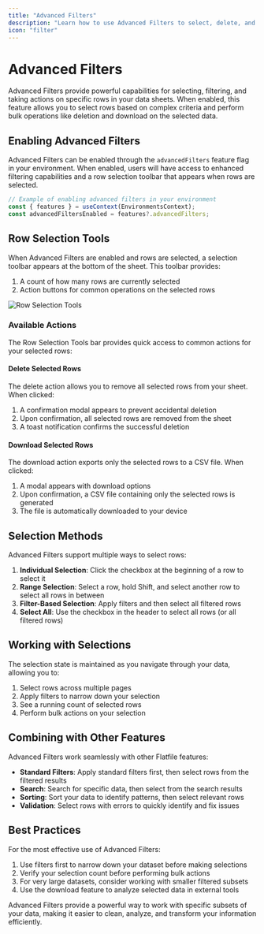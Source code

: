 ```yaml
---
title: "Advanced Filters"
description: "Learn how to use Advanced Filters to select, delete, and download specific rows in your data"
icon: "filter"
---
```


# Advanced Filters

Advanced Filters provide powerful capabilities for selecting, filtering, and taking actions on specific rows in your data sheets. When enabled, this feature allows you to select rows based on complex criteria and perform bulk operations like deletion and download on the selected data.

## Enabling Advanced Filters

Advanced Filters can be enabled through the `advancedFilters` feature flag in your environment. When enabled, users will have access to enhanced filtering capabilities and a row selection toolbar that appears when rows are selected.

```javascript
// Example of enabling advanced filters in your environment
const { features } = useContext(EnvironmentsContext);
const advancedFiltersEnabled = features?.advancedFilters;
```

## Row Selection Tools

When Advanced Filters are enabled and rows are selected, a selection toolbar appears at the bottom of the sheet. This toolbar provides:

1. A count of how many rows are currently selected
2. Action buttons for common operations on the selected rows

![Row Selection Tools](https://github.com/user-attachments/assets/04a6a6c6-d97b-46eb-b312-d3dee168dbbc)

### Available Actions

The Row Selection Tools bar provides quick access to common actions for your selected rows:

#### Delete Selected Rows

The delete action allows you to remove all selected rows from your sheet. When clicked:

1. A confirmation modal appears to prevent accidental deletion
2. Upon confirmation, all selected rows are removed from the sheet
3. A toast notification confirms the successful deletion

#### Download Selected Rows

The download action exports only the selected rows to a CSV file. When clicked:

1. A modal appears with download options
2. Upon confirmation, a CSV file containing only the selected rows is generated
3. The file is automatically downloaded to your device

## Selection Methods

Advanced Filters support multiple ways to select rows:

1. **Individual Selection**: Click the checkbox at the beginning of a row to select it
2. **Range Selection**: Select a row, hold Shift, and select another row to select all rows in between
3. **Filter-Based Selection**: Apply filters and then select all filtered rows
4. **Select All**: Use the checkbox in the header to select all rows (or all filtered rows)

## Working with Selections

The selection state is maintained as you navigate through your data, allowing you to:

1. Select rows across multiple pages
2. Apply filters to narrow down your selection
3. See a running count of selected rows
4. Perform bulk actions on your selection

## Combining with Other Features

Advanced Filters work seamlessly with other Flatfile features:

- **Standard Filters**: Apply standard filters first, then select rows from the filtered results
- **Search**: Search for specific data, then select from the search results
- **Sorting**: Sort your data to identify patterns, then select relevant rows
- **Validation**: Select rows with errors to quickly identify and fix issues

## Best Practices

For the most effective use of Advanced Filters:

1. Use filters first to narrow down your dataset before making selections
2. Verify your selection count before performing bulk actions
3. For very large datasets, consider working with smaller filtered subsets
4. Use the download feature to analyze selected data in external tools

Advanced Filters provide a powerful way to work with specific subsets of your data, making it easier to clean, analyze, and transform your information efficiently.
